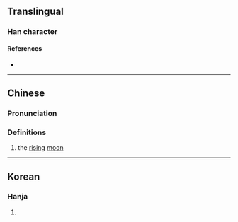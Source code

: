 {{character info/new}}
==Translingual==

===Han character===
{{Han char|rn=74|rad=月|as=12|sn=16|four=70214|canj=BYTG|ids=⿰月童}}

====References====
* {{Han ref|kx=0506.310|dkj=14400|dj=0887.250|hdz=32113.050|uh=6723|ud=26403|bh=E9BD|bd=59837}}

----

==Chinese==
{{zh-forms}}

===Pronunciation===
{{zh-pron
|m=tóng
|c=tung4
|mc=
|oc=
|ma=
|cat=n
}}

===Definitions===
{{zh-hanzi}}

# the [[rising]] [[moon]]

----

==Korean==

===Hanja===
{{ko-hanja|hangeul=동|eumhun=|rv=dong|mr=tong|y=tong}}

# {{rfdef|ko|sort=月12}}
